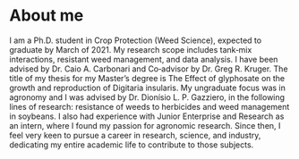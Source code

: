 # About me

I am a Ph.D. student in Crop Protection (Weed Science), expected to graduate by March of 2021. My research scope includes tank‑mix interactions, resistant weed management, and data analysis. I have been advised by Dr. Caio A. Carbonari and Co‑advisor by Dr. Greg R. Kruger. The title of my thesis for my Master’s degree is The Effect of glyphosate on the growth and reproduction of Digitaria insularis. My  ungraduate focus was in agronomy and I was advised by Dr. Dionísio L. P. Gazziero, in the following lines of research: resistance of weeds to herbicides and   weed management in soybeans. I also had experience with Junior Enterprise and Research as an intern, where I found my passion for agronomic research. Since then, I feel very keen to pursue a career in research, science, and industry, dedicating my entire academic life to contribute to those subjects.
